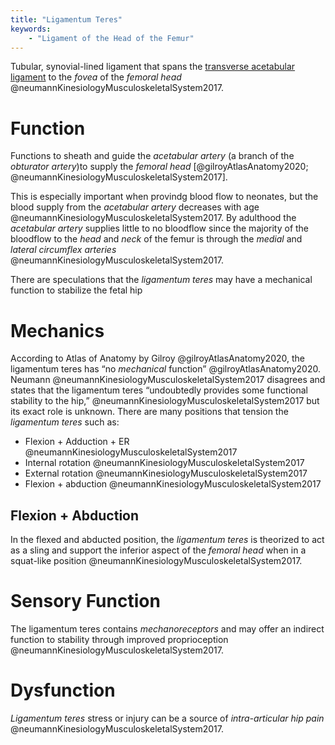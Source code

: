 ```yaml
---
title: "Ligamentum Teres"
keywords:
    - "Ligament of the Head of the Femur"
---
```


Tubular, synovial-lined ligament that spans the [transverse acetabular ligament]({{< var ref-transverse-acetabular-ligament.path >}}) to the *fovea* of the *femoral head* @neumannKinesiologyMusculoskeletalSystem2017.

# Function

Functions to sheath and guide the *acetabular artery* (a branch of the *obturator artery*)to supply the *femoral head* [@gilroyAtlasAnatomy2020; @neumannKinesiologyMusculoskeletalSystem2017]. 

This is especially important when provindg blood flow to neonates, but the blood supply from the *acetabular artery* decreases with age @neumannKinesiologyMusculoskeletalSystem2017.
By adulthood the *acetabular artery* supplies little to no bloodflow since the majority of the bloodflow to the *head* and *neck* of the femur is through the *medial* and *lateral circumflex arteries* @neumannKinesiologyMusculoskeletalSystem2017.


:::{.callout-note}
There are speculations that the *ligamentum teres* may have a mechanical function to stabilize the fetal hip 
:::



# Mechanics

According to Atlas of Anatomy by Gilroy @gilroyAtlasAnatomy2020, the ligamentum teres has "no *mechanical* function" @gilroyAtlasAnatomy2020.
Neumann @neumannKinesiologyMusculoskeletalSystem2017 disagrees and states that the ligamentum teres "undoubtedly provides some functional stability to the hip," @neumannKinesiologyMusculoskeletalSystem2017 but its exact role is unknown.
There are many positions that tension the *ligamentum teres* such as:

- Flexion + Adduction + ER @neumannKinesiologyMusculoskeletalSystem2017
- Internal rotation @neumannKinesiologyMusculoskeletalSystem2017
- External rotation @neumannKinesiologyMusculoskeletalSystem2017
- Flexion + abduction @neumannKinesiologyMusculoskeletalSystem2017

## Flexion + Abduction

In the flexed and abducted position, the *ligamentum teres* is theorized to act as a sling and support the inferior aspect of the *femoral head* when in a squat-like position @neumannKinesiologyMusculoskeletalSystem2017.

# Sensory Function

The ligamentum teres contains *mechanoreceptors* and may offer an indirect function to stability through improved proprioception @neumannKinesiologyMusculoskeletalSystem2017.

# Dysfunction

*Ligamentum teres* stress or injury can be a source of *intra-articular hip pain* @neumannKinesiologyMusculoskeletalSystem2017.